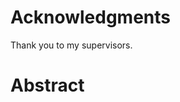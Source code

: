 # Acknowledgments {.unnumbered}

Thank you to my supervisors.

\newpage

# Abstract {.unnumbered}

\begin{singlespace}

I wrote a thesis!

\end{singlespace}
